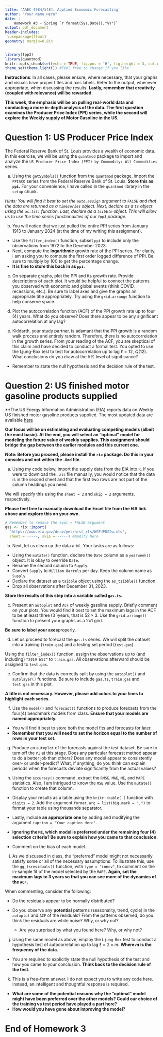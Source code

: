 ```yaml
---
title: 'AAEC 4984/5484: Applied Economic Forecasting'
author: "Your Name Here"
date: |
    Homework #3 - Spring `r format(Sys.Date(),"%Y")` 
output: pdf_document
header-includes:
 \usepackage{float}
geometry: margin=0.8in
---
```


```r
library(fpp3)
library(quantmod)
knitr::opts_chunk$set(echo = TRUE, fig.pos = 'H', fig.height = 3, out.width="\\textwidth", warning = FALSE) 
theme_set(theme_light()) #Feel free to change if you like
```

**Instructions**: In all cases, please ensure, where necessary, that your graphs and visuals have proper titles and axis labels. Refer to the output, whenever appropriate, when discussing the results. **Lastly, remember that creativity (coupled with relevance) will be rewarded.**

**This week, the emphasis will be on pulling real-world data and conducting a more in-depth analysis of the data. The first question examines the Producer Price Index (PPI) series, while the second will explore the Weekly supply of Motor Gasoline in the US.**

# Question 1: US Producer Price Index

The Federal Reserve Bank of St. Louis provides a wealth of economic data. In this exercise, we will be using the `quantmod` package to import and analyze the `US Producer Price Index (PPI) by Commodity: All Commodities` series.

a. Using the `getSymbols()` function from the `quantmod` package, import the `PPIACO` series from the Federal Reserve Bank of St. Louis. **Store this as `ppi`.** For your convenience, I have called in the `quantmod` library in the `setup` chunk. 

*Hints: You will find it best to set the `auto.assign` argument to `FALSE` and that the data are returned as a `timeSeries` object. Next, declare as a `ts` object using the `as.ts()` function. Last, declare as a `tsibble` object. This will allow us to use the time series functionalities of our `fpp3` package.*



b. You will notice that we just pulled the entire PPI series from January 1913 to January 2024 (at the time of my writing this assignment). 

- Use the `filter_index()` function, subset `ppi` to include only the observations from 1972 to the December 2023.
- Next, compute the **logarithmic** growth rate of the PPI series. For clarity, I am asking you to compute the first order logged difference of PPI. Be sure to multiply by 100 to get the percentage change.
- **It is fine to store this back in as `ppi`.**



c. On separate graphs, plot the PPI and its growth rate. Provide descriptions of each plot. It would be helpful to connect the patterns you observed with economic and global events (think COVID, recessions, etc.). Be sure to label axes and give the graphs an appropriate title appropriately. Try using the `grid.arrange` function to help conserve space.



d. Plot the autocorrelation function (ACF) of the PPI growth rate up to four (4) years. What do you observe? Does there appear to be any significant autocorrelation at any lag? 



e. Kiddarth, your study partner, is adamant that the PPI growth is a random walk process and entirely random. Therefore, there is no autocorrelation in the growth series. From your reading of the ACF, you are skeptical of this claim and have decided to conduct a formal test. You opted to use the Ljung-Box test to test for autocorrelation up to lag $\ell = 12$, $Q(12)$. What conclusions do you draw at the *5%* level of significance? 

- Remember to state the null hypothesis and the decision rule of the test. 



\newpage

# Question 2:  US finished motor gasoline products supplied

**The US Energy Information Administration (EIA) reports data on Weekly US finished motor gasoline products supplied. The most updated data are available [here](https://www.eia.gov/dnav/pet/hist/LeafHandler.ashx?n=PET&s=WGFUPUS2&f=W.) 

**Our focus will be on estimating and evaluating competing models (albeit the most basic). At the end, you will select an "optimal" model for modeling the future value of weekly supplies. This assignment should bridge the gap between the earlier modules and this current one.**

**Note: Before you proceed, please install the `rio` package. Do this in your consoles and not within the `.Rmd` file.**

a. Using my code below, import the supply data from the EIA into `R`. If you were to download the `.xls` file manually, you would notice that the data is in the second sheet and that the first two rows are not part of the column headings you need.

We will specify this using the `sheet = 2` and `skip = 2` arguments, respectively.

**Please feel free to manually download the Excel file from the EIA link above and explore this on your own.** 

```r
# Remember to remove the eval = FALSE argument
gas <- rio::import(
  "https://www.eia.gov/dnav/pet/hist_xls/WGFUPUS2w.xls",
  sheet = -----, skip = -----) #modify here

```

b. Next, let us clean up the data a bit. Your tasks are as follows:

- Using the `mutate()` function, declare the `Date` column as a `yearweek()` object. It is okay to override `Date`.
- Rename the second column to `Supply`.
- Convert `Supply` to `Million Barrels` per day. Keep the column name as `Supply`.
- Declare the dataset as a `tsibble` object using the `as_tsibble()` function.
- Drop all observations after December 31, 2023.

**Store the results of this step into a variable called `gas.ts`.**



c. Present an `autoplot` and `ACF` of weekly gasoline supply. Briefly comment on your plots. You would find it best to set the maximum lags in the ACF to be at least three (3 )years, that is $52 \times 3$. Use the `grid.arrange()` function to present your graphs as a 2x1 grid.

**Be sure to label your axes**properly.



d. Let us proceed to forecast the `gas.ts` series. We will split the dataset into a training (`train.gas`) and a testing set period (`test.gas`). 

Using the `filter_index()` function, assign the observations up to (and including) `"2019 W52"` to `train.gas`. All observations afterward should be assigned to `test.gas`.



e. Confirm that the data is correctly split by using the `autoplot()` and `autolayer()` functions. Be sure to include `gas.ts`, `train.gas` and `test.gas` in this plot. 

**A title is not necessary. However, please add colors to your lines to highlight each series**.



f.  Use the `model()` and `forecast()` functions to produce forecasts from the four(4) benchmark models from class. **Ensure that your models are named appropriately.**

- You will find it best to store both the model fits and forecasts for later.
- **Remember that you will need to set the horizon equal to the number of rows in your test set.**



g. Produce an `autoplot` of the forecasts against the *test* dataset. Be sure to turn off the `PI` at this stage. Does any particular forecast method appear to do a better job than others? Does any model appear to consistently over- or under-predict? What, if anything, do you think can explain periods when the forecasts deviate significantly from the actual values?



h. Using the `accuracy()` command, extract the `RMSE`, `MAE`, `ME`, and `MAPE` statistics. Also, I am intrigued to know the `MSE` value. Use the `mutate()` function to create that column.
  - Display your results as a table using the `knitr::kable( )` function with `digits = 2`. Add the argument `format.arg = list(big.mark = ",")` to format your table using thousands separator.
  - Lastly, include **an appropriate one** by adding and modifying the argument `caption = "Your caption Here"`.
  
- **Ignoring the `ME`, which model is preferred under the remaining four (4) selection criteria? Be sure to explain how you came to that conclusion.**
- Comment on the bias of each model.



i. As we discussed in class, the "preferred" model might not necessarily satisfy some or all of the necessary assumptions. To illustrate this, use the `gg_tsresiduals()` function, with `type = "innov"`, to comment on the in-sample fit of the model selected by the `MAPE`. **Again, set the maximum lags to 3 years so that you can see more of the dynamics of the `ACF`.** 

When commenting, consider the following:

- Do the residuals appear to be normally distributed?  

- Do you observe any **potential** patterns (seasonality, trend, cycle) in the `autoplot` and `ACF` of the residuals? From the patterns observed, do you think the residuals are white noise? Why, or why not?
  - Are you surprised by what you found here? Why, or why not?



j. Using the same model as above, employ the `Ljung-Box` test to conduct a hypothesis test of autocorrelation up to lag $\ell = 2 \times m$. **Where $m$ is the frequency of the data.** 

- You are required to explicitly state the null hypothesis of the test and how you came to your conclusion. **Think back to the decision rule of the test.**



k. This is a free-form answer. I do not expect you to write any code here. Instead, an intelligent and thoughtful response is required.

- **What are some of the potential reasons why the "optimal" model might have been preferred over the other models? Could our choice of the training vs test period have played a part here?**
- **How would you have gone about improving the model?**

# End of Homework 3

